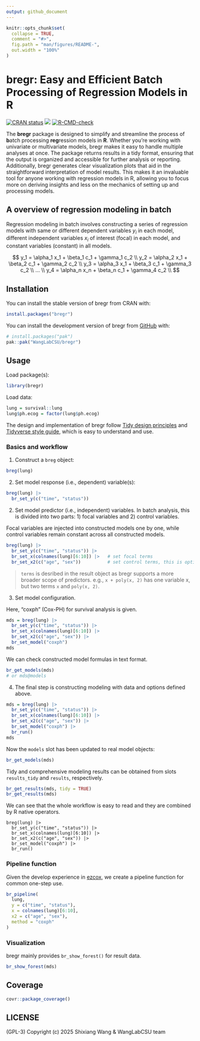 ```yaml
---
output: github_document
---
```


<!-- README.md is generated from README.Rmd. Please edit that file -->

```r
knitr::opts_chunk$set(
  collapse = TRUE,
  comment = "#>",
  fig.path = "man/figures/README-",
  out.width = "100%"
)
```

# bregr: Easy and Efficient Batch Processing of Regression Models in R

<!-- badges: start -->
[![CRAN status](https://www.r-pkg.org/badges/version/bregr)](https://CRAN.R-project.org/package=bregr)
[![](https://cranlogs.r-pkg.org/badges/grand-total/bregr?color=blue)](https://cran.r-project.org/package=bregr)
[![R-CMD-check](https://github.com/WangLabCSU/bregr/actions/workflows/R-CMD-check.yaml/badge.svg)](https://github.com/WangLabCSU/bregr/actions/workflows/R-CMD-check.yaml)
<!-- badges: end -->

The **bregr** package is designed to simplify and streamline the process of **b**atch processing **reg**ression models in **R**. Whether you're working with univariate or multivariate models, bregr makes it easy to handle multiple analyses at once. The package returns results in a tidy format, ensuring that the output is organized and accessible for further analysis or reporting. Additionally, bregr generates clear visualization plots that aid in the straightforward interpretation of model results. This makes it an invaluable tool for anyone working with regression models in R, allowing you to focus more on deriving insights and less on the mechanics of setting up and processing models.


## A overview of regression modeling in batch

Regression modeling in batch involves constructing a series of regression models
with same or different dependent variables $y_i$ in each model, different independent variables $x_i$
of interest (focal) in each model, and constant variables (constant) in all models.

$$
y_1 = \alpha_1 x_1 + \beta_1 c_1 + \gamma_1 c_2 \\
y_2 = \alpha_2 x_1 + \beta_2 c_1 + \gamma_2 c_2 \\
y_3 = \alpha_3 x_1 + \beta_3 c_1 + \gamma_3 c_2 \\
... \\
y_4 = \alpha_n x_n + \beta_n c_1 + \gamma_4 c_2 \\
$$


## Installation

You can install the stable version of bregr from CRAN with:

```r
install.packages("bregr")
```

You can install the development version of bregr from [GitHub](https://github.com/) with:

``` r
# install.packages("pak")
pak::pak("WangLabCSU/bregr")
```

## Usage

Load package(s):

```r
library(bregr)
```

Load data:

```r
lung = survival::lung
lung$ph.ecog = factor(lung$ph.ecog)
```

The design and implementation of bregr follow [Tidy design principles](https://design.tidyverse.org/) and [Tidyverse style guide](https://style.tidyverse.org/), which is easy to understand and use.

### Basics and workflow

1. Construct a `breg` object:

```r
breg(lung)
```

2. Set model response (i.e., dependent) variable(s):

```r
breg(lung) |> 
  br_set_y(c("time", "status"))
```

2. Set model predictor (i.e., independent) variables. In batch analysis, this is
divided into two parts: 1) focal variables and 2) control variables.

Focal variables are injected into constructed models one by one, while
control variables remain constant across all constructed models.

```r
breg(lung) |> 
  br_set_y(c("time", "status")) |>
  br_set_x(colnames(lung)[6:10]) |>   # set focal terms
  br_set_x2(c("age", "sex"))          # set control terms, this is optional
```
> `terms` is desribed in the result object as bregr supports a more broader scope of 
> predictors. e.g., `x + poly(x, 2)` has one variable x, but two terms `x` and `poly(x, 2)`.


3. Set model configuration.

Here, "coxph" (Cox-PH) for survival analysis is given.

```r
mds = breg(lung) |> 
  br_set_y(c("time", "status")) |>
  br_set_x(colnames(lung)[6:10]) |>
  br_set_x2(c("age", "sex")) |> 
  br_set_model("coxph")
mds
```
We can check constructed model formulas in text format.

```r
br_get_models(mds)
# or mds@models
```
4. The final step is constructing modeling with data and options defined above.

```r
mds = breg(lung) |> 
  br_set_y(c("time", "status")) |>
  br_set_x(colnames(lung)[6:10]) |>
  br_set_x2(c("age", "sex")) |> 
  br_set_model("coxph") |>
  br_run()
mds
```

Now the `models` slot has been updated to real model objects:

```r
br_get_models(mds)
```

Tidy and comprehensive modeling results can be obtained from slots `results_tidy` and `results`,
respectively.

```r
br_get_results(mds, tidy = TRUE)
br_get_results(mds)
```

We can see that the whole workflow is easy to read and they are combined by R native operators.

```
breg(lung) |> 
  br_set_y(c("time", "status")) |>
  br_set_x(colnames(lung)[6:10]) |>
  br_set_x2(c("age", "sex")) |> 
  br_set_model("coxph") |>
  br_run()
```

### Pipeline function

Given the develop experience in [ezcox](https://github.com/ShixiangWang/ezcox/),
we create a pipeline function for common one-step use.

```r
br_pipeline(
  lung,
  y = c("time", "status"),
  x = colnames(lung)[6:10],
  x2 = c("age", "sex"),
  method = "coxph"
)
```

### Visualization

bregr mainly provides `br_show_forest()` for result data.

```r
br_show_forest(mds)
```



## Coverage

```r
covr::package_coverage()
```

## LICENSE

(GPL-3) Copyright (c) 2025 Shixiang Wang & WangLabCSU team

